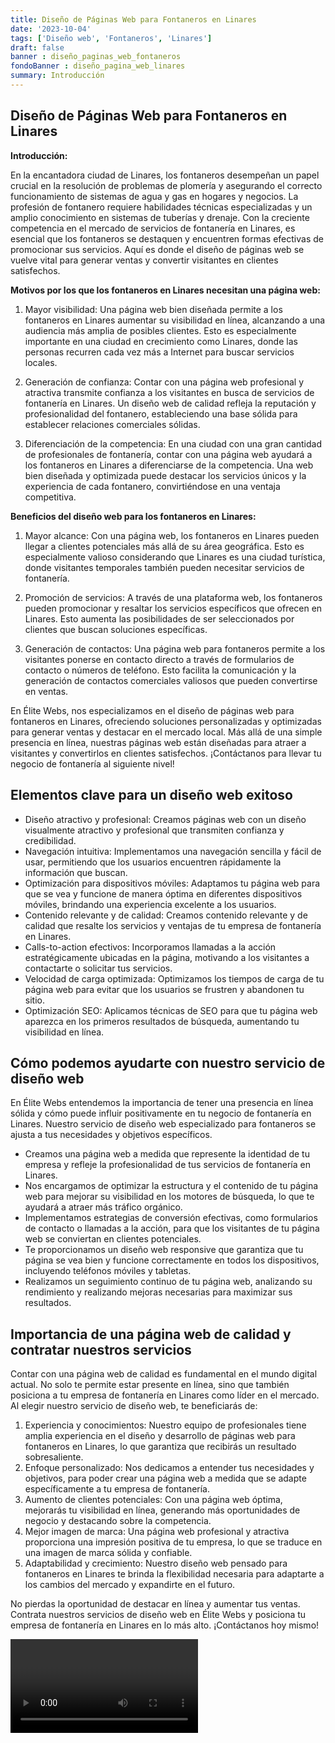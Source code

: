 ```yaml
---
title: Diseño de Páginas Web para Fontaneros en Linares
date: '2023-10-04'
tags: ['Diseño web', 'Fontaneros', 'Linares']
draft: false
banner : diseño_paginas_web_fontaneros
fondoBanner : diseño_pagina_web_linares
summary: Introducción
---
```


## Diseño de Páginas Web para Fontaneros en Linares

**Introducción:**

En la encantadora ciudad de Linares, los fontaneros desempeñan un papel crucial en la resolución de problemas de plomería y asegurando el correcto funcionamiento de sistemas de agua y gas en hogares y negocios. La profesión de fontanero requiere habilidades técnicas especializadas y un amplio conocimiento en sistemas de tuberías y drenaje. Con la creciente competencia en el mercado de servicios de fontanería en Linares, es esencial que los fontaneros se destaquen y encuentren formas efectivas de promocionar sus servicios. Aquí es donde el diseño de páginas web se vuelve vital para generar ventas y convertir visitantes en clientes satisfechos.

**Motivos por los que los fontaneros en Linares necesitan una página web:**

1. Mayor visibilidad: Una página web bien diseñada permite a los fontaneros en Linares aumentar su visibilidad en línea, alcanzando a una audiencia más amplia de posibles clientes. Esto es especialmente importante en una ciudad en crecimiento como Linares, donde las personas recurren cada vez más a Internet para buscar servicios locales.

2. Generación de confianza: Contar con una página web profesional y atractiva transmite confianza a los visitantes en busca de servicios de fontanería en Linares. Un diseño web de calidad refleja la reputación y profesionalidad del fontanero, estableciendo una base sólida para establecer relaciones comerciales sólidas.

3. Diferenciación de la competencia: En una ciudad con una gran cantidad de profesionales de fontanería, contar con una página web ayudará a los fontaneros en Linares a diferenciarse de la competencia. Una web bien diseñada y optimizada puede destacar los servicios únicos y la experiencia de cada fontanero, convirtiéndose en una ventaja competitiva.

**Beneficios del diseño web para los fontaneros en Linares:**

1. Mayor alcance: Con una página web, los fontaneros en Linares pueden llegar a clientes potenciales más allá de su área geográfica. Esto es especialmente valioso considerando que Linares es una ciudad turística, donde visitantes temporales también pueden necesitar servicios de fontanería.

2. Promoción de servicios: A través de una plataforma web, los fontaneros pueden promocionar y resaltar los servicios específicos que ofrecen en Linares. Esto aumenta las posibilidades de ser seleccionados por clientes que buscan soluciones específicas.

3. Generación de contactos: Una página web para fontaneros permite a los visitantes ponerse en contacto directo a través de formularios de contacto o números de teléfono. Esto facilita la comunicación y la generación de contactos comerciales valiosos que pueden convertirse en ventas.

En Élite Webs, nos especializamos en el diseño de páginas web para fontaneros en Linares, ofreciendo soluciones personalizadas y optimizadas para generar ventas y destacar en el mercado local. Más allá de una simple presencia en línea, nuestras páginas web están diseñadas para atraer a visitantes y convertirlos en clientes satisfechos. ¡Contáctanos para llevar tu negocio de fontanería al siguiente nivel!

<GifSeo />

<Cta />

## Elementos clave para un diseño web exitoso

- Diseño atractivo y profesional: Creamos páginas web con un diseño visualmente atractivo y profesional que transmiten confianza y credibilidad.
- Navegación intuitiva: Implementamos una navegación sencilla y fácil de usar, permitiendo que los usuarios encuentren rápidamente la información que buscan.
- Optimización para dispositivos móviles: Adaptamos tu página web para que se vea y funcione de manera óptima en diferentes dispositivos móviles, brindando una experiencia excelente a los usuarios.
- Contenido relevante y de calidad: Creamos contenido relevante y de calidad que resalte los servicios y ventajas de tu empresa de fontanería en Linares.
- Calls-to-action efectivos: Incorporamos llamadas a la acción estratégicamente ubicadas en la página, motivando a los visitantes a contactarte o solicitar tus servicios.
- Velocidad de carga optimizada: Optimizamos los tiempos de carga de tu página web para evitar que los usuarios se frustren y abandonen tu sitio.
- Optimización SEO: Aplicamos técnicas de SEO para que tu página web aparezca en los primeros resultados de búsqueda, aumentando tu visibilidad en línea.

## Cómo podemos ayudarte con nuestro servicio de diseño web

En Élite Webs entendemos la importancia de tener una presencia en línea sólida y cómo puede influir positivamente en tu negocio de fontanería en Linares. Nuestro servicio de diseño web especializado para fontaneros se ajusta a tus necesidades y objetivos específicos.

- Creamos una página web a medida que represente la identidad de tu empresa y refleje la profesionalidad de tus servicios de fontanería en Linares.
- Nos encargamos de optimizar la estructura y el contenido de tu página web para mejorar su visibilidad en los motores de búsqueda, lo que te ayudará a atraer más tráfico orgánico.
- Implementamos estrategias de conversión efectivas, como formularios de contacto o llamadas a la acción, para que los visitantes de tu página web se conviertan en clientes potenciales.
- Te proporcionamos un diseño web responsive que garantiza que tu página se vea bien y funcione correctamente en todos los dispositivos, incluyendo teléfonos móviles y tabletas.
- Realizamos un seguimiento continuo de tu página web, analizando su rendimiento y realizando mejoras necesarias para maximizar sus resultados.

## Importancia de una página web de calidad y contratar nuestros servicios

Contar con una página web de calidad es fundamental en el mundo digital actual. No solo te permite estar presente en línea, sino que también posiciona a tu empresa de fontanería en Linares como líder en el mercado. Al elegir nuestro servicio de diseño web, te beneficiarás de:

1. Experiencia y conocimientos: Nuestro equipo de profesionales tiene amplia experiencia en el diseño y desarrollo de páginas web para fontaneros en Linares, lo que garantiza que recibirás un resultado sobresaliente.
2. Enfoque personalizado: Nos dedicamos a entender tus necesidades y objetivos, para poder crear una página web a medida que se adapte específicamente a tu empresa de fontanería.
3. Aumento de clientes potenciales: Con una página web óptima, mejorarás tu visibilidad en línea, generando más oportunidades de negocio y destacando sobre la competencia.
4. Mejor imagen de marca: Una página web profesional y atractiva proporciona una impresión positiva de tu empresa, lo que se traduce en una imagen de marca sólida y confiable.
5. Adaptabilidad y crecimiento: Nuestro diseño web pensado para fontaneros en Linares te brinda la flexibilidad necesaria para adaptarte a los cambios del mercado y expandirte en el futuro.

No pierdas la oportunidad de destacar en línea y aumentar tus ventas. Contrata nuestros servicios de diseño web en Élite Webs y posiciona tu empresa de fontanería en Linares en lo más alto. ¡Contáctanos hoy mismo!

<Video />

<CtaBot job='Fontaneros' city='Linares'/>

<Gmaps query='Linares+españa+maps' />
